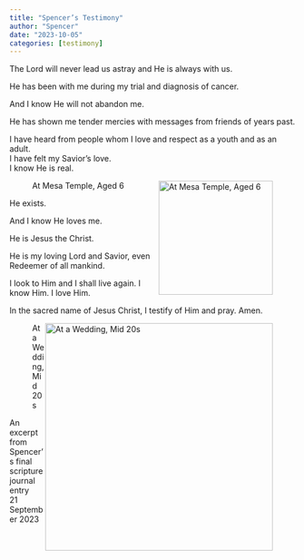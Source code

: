 ```yaml
---
title: "Spencer’s Testimony"
author: "Spencer"
date: "2023-10-05"
categories: [testimony]
---
```


The Lord will never lead us astray and He is always with us.

He has been with me during my trial and diagnosis of cancer.

And I know He will not abandon me.

He has shown me tender mercies with messages from friends of years past.

I have heard from people whom I love and respect as a youth and as an adult.  
I have felt my Savior's love.  
I know He is real.

![At Mesa Temple, Aged 6](young.JPG){style="float:right;" fig-alt="At Marriage of an Aunt, 1994" width="201"}

He exists.

And I know He loves me.

He is Jesus the Christ.

He is my loving Lord and Savior, even Redeemer of all mankind.

I look to Him and I shall live again.
I know Him.
I love Him.

In the sacred name of Jesus Christ,
I testify of Him and pray. Amen.

![At a Wedding, Mid 20s](peak.jpg){style="float:right;" fig-alt="At Marriage of a Friend" width="401"}

An excerpt from Spencer's final scripture journal entry  
21 September 2023

<script src="https://utteranc.es/client.js"
repo="https://github.com/spencerirvinereed/blogComment"
issue-term="pathname"
theme="github-light"
crossorigin="anonymous"
async>
</script>
